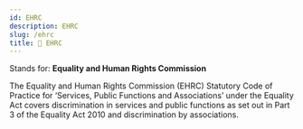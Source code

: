 ```yaml
---
id: EHRC
description: EHRC
slug: /ehrc
title: 🌻 EHRC
---
```


Stands for: **Equality and Human Rights Commission** <br />

The Equality and Human Rights Commission (EHRC) Statutory Code of Practice for ‘Services, Public Functions and Associations’ under the Equality Act covers discrimination in services and public functions as set out in Part 3 of the Equality Act 2010 and discrimination by associations.
